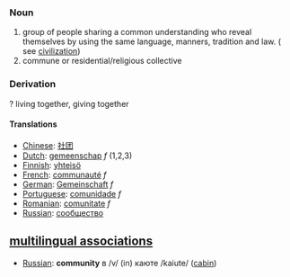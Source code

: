 ===Noun===

# group of people sharing a common understanding who reveal themselves by using the same language, manners, tradition and law. ( see [[civilization]])
# commune or residential/religious collective

===Derivation===
? living together, giving together

====Translations====
*[[Chinese]]: [[社团]]
*[[Dutch]]: [[gemeenschap]] ''f'' (1,2,3)
*[[Finnish]]: [[yhteisö]]
*[[French]]: [[communauté]] ''f''
*[[German]]: [[Gemeinschaft]] ''f''
*[[Portuguese]]: [[comunidade]] ''f''
*[[Romanian]]: [[comunitate]] ''f''
*[[Russian]]: [[:ru:сообщество|сообщество]]

==[[multilingual associations]]==
*[[Russian]]: '''community'''  в /v/ (in) каюте /kaiute/ ([[cabin]])